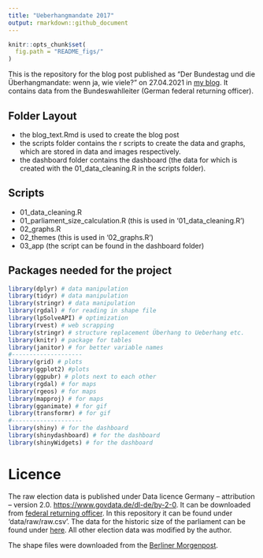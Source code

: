 ```yaml
---
title: "Ueberhangmandate 2017"
output: rmarkdown::github_document
---
```


```r
knitr::opts_chunk$set(
  fig.path = "README_figs/"
)
```

This is the repository for the blog post published as "Der Bundestag und die Überhangmandate: wenn ja, wie viele?" on 27.04.2021 in [my blog](https://datengefluester.de/der-bundestag-und-die-ueberhangmandate-wenn-ja-wie-viele/). It contains data from the Bundeswahlleiter (German federal returning officer).

## Folder Layout

-   the blog_text.Rmd is used to create the blog post
-   the scripts folder contains the r scripts to create the data and graphs, which are stored in data and images respectively.
-   the dashboard folder contains the dashboard (the data for which is created with the 01_data_cleaning.R in the scripts folder).

## Scripts

-   01_data_cleaning.R
-   01_parliament_size_calculation.R (this is used in '01_data_cleaning.R')
-   02_graphs.R
-   02_themes (this is used in '02_graphs.R')
-   03_app (the script can be found in the dashboard folder)

## Packages needed for the project

```r
library(dplyr) # data manipulation
library(tidyr) # data manipulation
library(stringr) # data manipulation
library(rgdal) # for reading in shape file
library(lpSolveAPI) # optimization
library(rvest) # web scrapping
library(stringr) # structure replacement Überhang to Ueberhang etc.
library(knitr) # package for tables
library(janitor) # for better variable names
#--------------------
library(grid) # plots
library(ggplot2) #plots
library(ggpubr) # plots next to each other
library(rgdal) # for maps
library(rgeos) # for maps
library(mapproj) # for maps
library(gganimate) # for gif
library(transformr) # for gif
#--------------------
library(shiny) # for the dashboard
library(shinydashboard) # for the dashboard
library(shinyWidgets) # for the dashboard
```

# Licence

The raw election data is published under Data licence Germany – attribution – version 2.0. <https://www.govdata.de/dl-de/by-2-0>. It can be downloaded from [federal returning officer](https://www.bundeswahlleiter.de/dam/jcr/72f186bb-aa56-47d3-b24c-6a46f5de22d0/btw17_kerg.csv). In this repository it can be found under 'data/raw/raw.csv'. The data for the historic size of the parliament can be found under [here](https://www.bundeswahlleiter.de/service/glossar/u/ueberhangmandate.html). All other election data was modified by the author.

The shape files were downloaded from the [Berliner Morgenpost](https://interaktiv.morgenpost.de/analyse-bundestagswahl-2017/data/btw17-shapes.zip).
